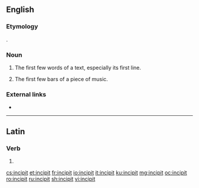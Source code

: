 ==English==

===Etymology===
{{PIE root|en|keh₂p}}
{{bor|en|la|incipit||it begins}}.

===Noun===
{{en-noun}}

# The first few words of a text, especially its first line.
# {{lb|en|music}} The first few bars of a piece of music.

===External links===
* {{pedia}}

----

==Latin==

===Verb===
{{la-verb-form|incipit}}

# {{inflection of|incipiō||3|s|pres|actv|indc|lang=la}}

[[cs:incipit]]
[[et:incipit]]
[[fr:incipit]]
[[io:incipit]]
[[it:incipit]]
[[ku:incipit]]
[[mg:incipit]]
[[oc:incipit]]
[[ro:incipit]]
[[ru:incipit]]
[[sh:incipit]]
[[vi:incipit]]